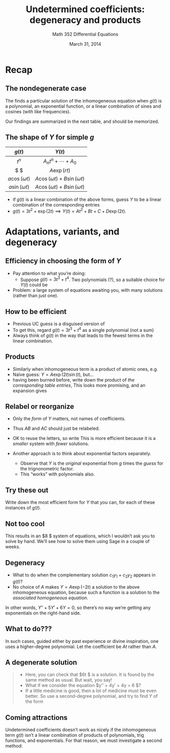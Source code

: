 % Undetermined coefficients: degeneracy and products
% Math 352 Differential Equations
% March 31, 2014

# Recap

## The nondegenerate case

The \textsc{Method of Undetermined Coefficients}
finds a particular solution of the inhomogeneous equation
\begin{equation*}
    ay'' + by' + cy = g(t),
\end{equation*}
when $g(t)$ is a polynomial, an exponential function, or a linear combination of sines and cosines (with like frequencies).

Our findings are summarized in the next table, and should be memorized.

## The shape of $Y$ for simple $g$

|         $g(t)$       |                    $Y(t)$                 |
|:--------------------:|:-----------------------------------------:|
| $t^n$                | $A_n t^n + \cdots + A_0$                  |
| $\exp{(rt)} $        | $A \exp{(rt)}$                            |
| $a \cos{(\omega t)}$ | $A \cos{(\omega t)} + B \sin{(\omega t)}$ |
| $a \sin{(\omega t)}$ | $A \cos{(\omega t)} + B \sin{(\omega t)}$ |

- if $g(t)$ is a linear combination of the above forms, guess $Y$ to be a 
linear combination of the corresponding entries
- $g(t) = 3t^2 + \exp{(2t)} \implies Y(t) = At^2 + Bt + C + D \exp{(2t)}$.

# Adaptations, variants, and degeneracy

## Efficiency in choosing the form of $Y$

- Pay attention to what you're doing:
    - Suppose $g(t) = 3t^3 + t^4$. Two polynomials (?), so a 
    suitable choice for $Y(t)$ could be
\begin{equation*}
    Y(t) = \underbrace{At^3 + Bt^2 + Ct + D}_{\text{from $3t^3$}} + \underbrace{Et^4 + Ft^3 + Gt^2 + Ht + I}_{\text{from $t^4$}}.
\end{equation*}
- Problem: a large system of equations awaiting you, with many solutions (rather than just one). 

## How to be efficient

- Previous UC guess is a disguised version of
\begin{equation*}
    Y(t) = At^4 + Bt^3 + Ct^2 + Dt + E
\end{equation*}
- To get this, regard $g(t) = 3t^3 + t^4$ as a single polynomial (not a sum)
- Always think of $g(t)$ in the way that leads to the fewest terms in the linear combination.

## Products

- Similarly when inhomogeneous term is a product of atomic ones, e.g.
\begin{equation*}
    g(t) = \exp{(2t)} \sin{(t)}.
\end{equation*}
- Naïve guess: $Y = A \exp{(2t)} \sin{(t)}$, but...
- having been burned before, write down the product of *the corresponding 
table entries*,
\begin{equation*}
    Y(t) = (A \exp{(2t)}) (B \cos{(t)} + C \sin{(t)}).
\end{equation*}
This looks more promising, and an expansion gives 
\begin{equation*}
    Y(t) = AB \exp{(2t)} \cos{(t)} + AC \exp{(2t)} \sin{(t)}.
\end{equation*}

## Relabel or reorganize

- Only the *form* of $Y$ matters, not names of coefficients. 
- Thus $AB$ and $AC$ should just be relabeled. 
- OK to reuse the letters, so write
\begin{equation*}
    Y(t) = A \exp{(2t)} \sin{(t)} + B \exp{(2t)} \cos{(t)}.
\end{equation*}
This is more efficient because it is a *smaller* system with *fewer* 
solutions.

- Another approach is to think about exponential factors separately.
    - Observe that $Y$ is the *original*
    exponential from $g$ times the *guess* for the trignonometric
    factor. 
    - This "works" with polynomials also.

## Try these out

Write down the most efficient form for $Y$ that you can, for each of these instances of $g(t)$.

\begin{equation*}
    e^{7t} (2 \cos{(2t)} - 8 \sin{(2t)}) \only<2>{ \implies A e^{7t} \cos{(2t)} + B e^{7t} \sin{(2t)} }
\end{equation*} \begin{equation*}
    t^2 e^{2t} \only<2>{ \implies A t^2 e^{2t} + B t e^{2t} + C e^{2t}} 
\end{equation*} \begin{equation*}
    3t^3 \sin{5t} \only<2>{\quad \text{...shown on the next slide.}}
\end{equation*}

## Not too cool

\begin{align*}
At^3 \cos{(5t)} &+ Bt^3 \sin{(5t)} + Ct^2 \cos{(5t)} + Dt^2 \sin{(5t)} \\ 
&+ Et \cos{(5t)} + Ft \sin{(5t)} + G \cos{(5t)} + H \sin{(5t)}
\end{align*}

This results in an $8 \times 8 $ system of equations, which I wouldn't
ask you to solve by hand. We'll see how to solve them using Sage in a couple
of weeks.

## Degeneracy

- What to do when the complementary solution $c_1 y_1 + c_2 y_2$ appears in 
$g(t)$?
\begin{equation} 
    y'' + 5y' + 6y = 6e^{-2t}
\end{equation}
- No choice of $A$ makes $Y = A \exp{(-2t)}$ a solution to the
above inhomogeneous equation, because such a function is a solution to the
*associated homogeneous equation*. 

In other words, $Y'' + 5Y' + 6Y = 0$, so there's no way we're getting
any exponentials on the right-hand side.

## What to do???

In such cases, guided either by past
experience or divine inspiration, one uses a higher-degree polynomial. Let the
coefficient be $At$ rather than $A$.

## A degenerate solution

> - Here, you can check that $6t \exp{(-2t)} $ is a solution. It is 
found by the same method as usual. But wait, you say!
> - What if we consider the equation $y'' + 4y' + 4y = 6 \exp{(-2t)} $?
> - If a little medicine is good, then a lot of medicine must be even better. 
So use a second-degree polynomial, and try to find $Y$ of the form
\begin{equation*}
    Y(t) = At^2 e^{-2t}.    
\end{equation*}

## Coming attractions

Undetermined coefficients doesn't work as nicely if the inhomogeneous term 
$g(t)$ isn't a linear combination of products of polynomials, trig
functions, and exponentials. For that reason, we must investigate a second
method: \textsc{variation of parameters.}

